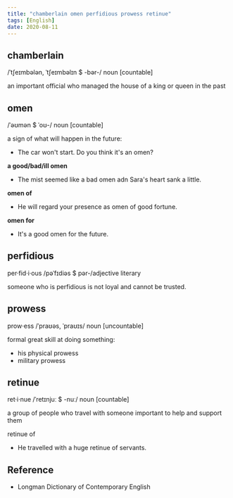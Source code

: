 ```yaml
---
title: "chamberlain omen perfidious prowess retinue"
tags: [English]
date: 2020-08-11
---
```


## chamberlain

/ˈtʃeɪmbələn, ˈtʃeɪmbəlɪn $ -bər-/ noun [countable]

an important official who managed the house of a king or queen in the past

## omen

/ˈəʊmən $ ˈoʊ-/ noun [countable]

a sign of what will happen in the future:

- The car won't start. Do you think it's an omen?

**a good/bad/ill omen**

- The mist seemed like a bad omen adn Sara's heart sank a little.

**omen of**

- He will regard your presence as omen of good fortune.

**omen for**

- It's a good omen for the future.

## perfidious

per·fid·i·ous /pəˈfɪdiəs $ pər-/adjective literary

someone who is perfidious is not loyal and cannot be trusted.

## prowess

prow·ess /ˈpraʊəs, ˈpraʊɪs/ noun [uncountable]

formal great skill at doing something:

- his physical prowess
- military prowess

## retinue

ret·i·nue /ˈretɪnjuː $ -nuː/ noun [countable]

a group of people who travel with someone important to help and support them

retinue of

- He travelled with a huge retinue of servants.

## Reference

- Longman Dictionary of Contemporary English